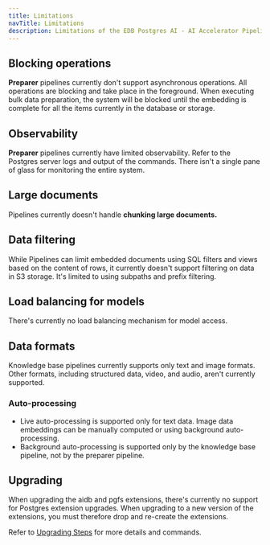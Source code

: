 ```yaml
---
title: Limitations
navTitle: Limitations
description: Limitations of the EDB Postgres AI - AI Accelerator Pipelines.
---
```


## Blocking operations

**Preparer** pipelines currently don't support asynchronous operations. All operations are blocking and take place in the foreground.
When executing bulk data preparation, the system will be blocked until the embedding is complete for all the items currently in the database or storage.


## Observability

**Preparer** pipelines currently have limited observability. Refer to the Postgres server logs and output of the commands. There isn't a single pane of glass for monitoring the entire system.

## Large documents

Pipelines currently doesn't handle **chunking large documents.**

## Data filtering

While Pipelines can limit embedded documents using SQL filters and views based on the content of rows, it currently doesn't support filtering on data in S3 storage. It's limited to using subpaths and prefix filtering.

## Load balancing for models

There's currently no load balancing mechanism for model access.

## Data formats

Knowledge base pipelines currently supports only text and image formats. Other formats, including structured data, video, and audio, aren't currently supported.

### Auto-processing

* Live auto-processing is supported only for text data. Image data embeddings can be manually computed or using background auto-processing.
* Background auto-processing is supported only by the knowledge base pipeline, not by the preparer pipeline.

## Upgrading

When upgrading the aidb and pgfs extensions, there's currently no support for Postgres extension upgrades. When upgrading to a new version of the extensions, you must therefore drop and re-create the extensions.

Refer to [Upgrading Steps](installing/upgrading) for more details and commands.

